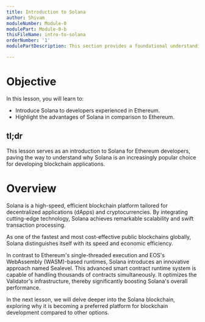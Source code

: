 ```yaml
---
title: Introduction to Solana
author: Shivam
moduleNumber: Module-0
modulePart: Module-0-b
thisFileName: intro-to-solana
orderNumber: '1'
modulePartDescription: This section provides a foundational understanding of Web3 and Solana, the world's fastest blockchain, and the reasons for building on Solana.

---
```


# Objective

In this lesson, you will learn to:

- Introduce Solana to developers experienced in Ethereum.
- Highlight the advantages of Solana in comparison to Ethereum.

## tl;dr

This lesson serves as an introduction to Solana for Ethereum developers, paving the way to understand why Solana is an increasingly popular choice for developing blockchain applications.

# Overview

Solana is a high-speed, efficient blockchain platform tailored for decentralized applications (dApps) and cryptocurrencies. By integrating cutting-edge technology, Solana achieves remarkable scalability and swift transaction processing.

As one of the fastest and most cost-effective public blockchains globally, Solana distinguishes itself with its speed and economic efficiency.

In contrast to Ethereum's single-threaded execution and EOS's WebAssembly (WASM)-based runtimes, Solana introduces an innovative approach named Sealevel. This advanced smart contract runtime system is capable of handling thousands of contracts simultaneously. It optimizes the Validator's infrastructure, thereby significantly boosting Solana's overall performance.

In the next lesson, we will delve deeper into the Solana blockchain, exploring why it is becoming a preferred platform for blockchain development compared to other options.